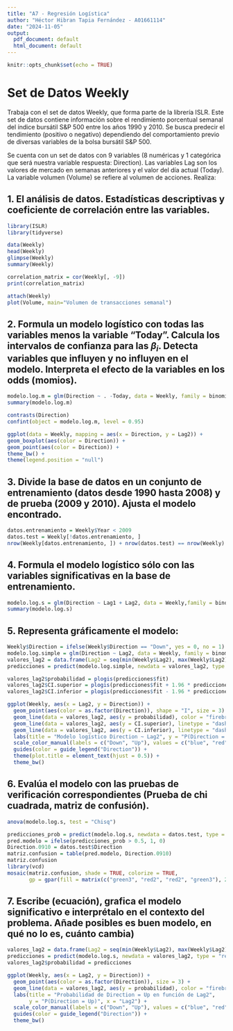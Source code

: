 ```yaml
---
title: "A7 - Regresión Logística"
author: "Héctor Hibran Tapia Fernández - A01661114"
date: "2024-11-05"
output:
  pdf_document: default
  html_document: default
---
```


```r
knitr::opts_chunk$set(echo = TRUE)
```

# Set de Datos Weekly

Trabaja con el set de datos Weekly, que forma parte de la librería ISLR. Este set de datos contiene información sobre el rendimiento porcentual semanal del índice bursátil S&P 500 entre los años 1990 y 2010. Se busca predecir el tendimiento (positivo o negativo) dependiendo del comportamiento previo de diversas variables de la bolsa bursátil S&P 500.

Se cuenta con un set de datos con 9 variables (8 numéricas y 1 categórica que será nuestra variable respuesta: Direction). Las variables Lag  son los valores de mercado en semanas anteriores y el valor del día actual (Today). La variable volumen (Volume) se refiere al volumen de acciones. Realiza:

## 1. El análisis de datos. Estadísticas descriptivas y coeficiente de correlación entre las variables.

```r
library(ISLR)
library(tidyverse)

data(Weekly)
head(Weekly)
glimpse(Weekly)
summary(Weekly)
```

```r
correlation_matrix = cor(Weekly[, -9])
print(correlation_matrix)
```

```r
attach(Weekly)
plot(Volume, main="Volumen de transacciones semanal")
```


## 2. Formula un modelo logístico con todas las variables menos la variable "Today". Calcula los intervalos de confianza para las  $\beta_i$. Detecta variables que influyen y no influyen en el modelo. Interpreta el efecto de la variables en los odds (momios).

```r
modelo.log.m = glm(Direction ~ . -Today, data = Weekly, family = binomial)
summary(modelo.log.m)
```

```r
contrasts(Direction)
confint(object = modelo.log.m, level = 0.95)
```

```r
ggplot(data = Weekly, mapping = aes(x = Direction, y = Lag2)) +
geom_boxplot(aes(color = Direction)) +
geom_point(aes(color = Direction)) +
theme_bw() +
theme(legend.position = "null")
```

## 3. Divide la base de datos en un conjunto de entrenamiento (datos desde 1990 hasta 2008) y de prueba (2009 y 2010). Ajusta el modelo encontrado.

```r
datos.entrenamiento = Weekly$Year < 2009
datos.test = Weekly[!datos.entrenamiento, ]
nrow(Weekly[datos.entrenamiento, ]) + nrow(datos.test) == nrow(Weekly) # Para asegurarnos de que la división se realizó correctamente
```
## 4. Formula el modelo logístico sólo con las variables significativas en la base de entrenamiento.

```r
modelo.log.s = glm(Direction ~ Lag1 + Lag2, data = Weekly,family = binomial, subset = datos.entrenamiento)
summary(modelo.log.s)
```

## 5. Representa gráficamente el modelo: 

```r
Weekly$Direction = ifelse(Weekly$Direction == "Down", yes = 0, no = 1)
modelo.log.simple = glm(Direction ~ Lag2, data = Weekly, family = binomial)
valores_lag2 = data.frame(Lag2 = seq(min(Weekly$Lag2), max(Weekly$Lag2), length.out = 100))
predicciones = predict(modelo.log.simple, newdata = valores_lag2, type = "link", se.fit = TRUE)

valores_lag2$probabilidad = plogis(predicciones$fit)
valores_lag2$CI.superior = plogis(predicciones$fit + 1.96 * predicciones$se.fit)
valores_lag2$CI.inferior = plogis(predicciones$fit - 1.96 * predicciones$se.fit)

ggplot(Weekly, aes(x = Lag2, y = Direction)) +
  geom_point(aes(color = as.factor(Direction)), shape = "I", size = 3) +
  geom_line(data = valores_lag2, aes(y = probabilidad), color = "firebrick") +
  geom_line(data = valores_lag2, aes(y = CI.superior), linetype = "dashed") +
  geom_line(data = valores_lag2, aes(y = CI.inferior), linetype = "dashed") +
  labs(title = "Modelo logístico Direction ~ Lag2", y = "P(Direction = Up | Lag2)", x = "Lag2") +
  scale_color_manual(labels = c("Down", "Up"), values = c("blue", "red")) +
  guides(color = guide_legend("Direction")) +
  theme(plot.title = element_text(hjust = 0.5)) +
  theme_bw()
```


## 6. Evalúa el modelo con las pruebas de verificación correspondientes (Prueba de chi cuadrada, matriz de confusión).

```r
anova(modelo.log.s, test = "Chisq")
```

```r
predicciones_prob = predict(modelo.log.s, newdata = datos.test, type = "response")
pred.modelo = ifelse(predicciones_prob > 0.5, 1, 0)
Direction.0910 = datos.test$Direction
matriz.confusion = table(pred.modelo, Direction.0910)
matriz.confusion
library(vcd)
mosaic(matriz.confusion, shade = TRUE, colorize = TRUE,
       gp = gpar(fill = matrix(c("green3", "red2", "red2", "green3"), 2, 2)))
```


## 7. Escribe (ecuación), grafica el modelo significativo  e interprétalo en el contexto del problema. Añade posibles  es buen modelo, en qué no lo es, cuánto cambia)

```r
valores_lag2 = data.frame(Lag2 = seq(min(Weekly$Lag2), max(Weekly$Lag2), length.out = 100),Lag1 = mean(Weekly$Lag1))  
predicciones = predict(modelo.log.s, newdata = valores_lag2, type = "response")
valores_lag2$probabilidad = predicciones

ggplot(Weekly, aes(x = Lag2, y = Direction)) +
  geom_point(aes(color = as.factor(Direction)), size = 3) +
  geom_line(data = valores_lag2, aes(y = probabilidad), color = "firebrick") +
  labs(title = "Probabilidad de Direction = Up en función de Lag2",
       y = "P(Direction = Up)", x = "Lag2") +
  scale_color_manual(labels = c("Down", "Up"), values = c("blue", "red")) +
  guides(color = guide_legend("Direction")) +
  theme_bw()
```




